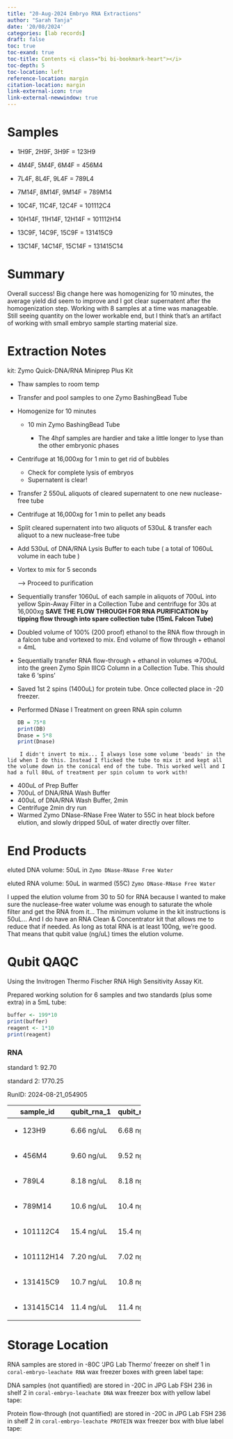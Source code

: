 ```yaml
---
title: "20-Aug-2024 Embryo RNA Extractions"
author: "Sarah Tanja"
date: '20/08/2024'
categories: [lab records]
draft: false
toc: true
toc-exand: true
toc-title: Contents <i class="bi bi-bookmark-heart"></i>
toc-depth: 5
toc-location: left
reference-location: margin
citation-location: margin
link-external-icon: true
link-external-newwindow: true
---
```


# Samples

-   1H9F, 2H9F, 3H9F = 123H9

-   4M4F, 5M4F, 6M4F = 456M4

-   7L4F, 8L4F, 9L4F = 789L4

-   7M14F, 8M14F, 9M14F = 789M14

-   10C4F, 11C4F, 12C4F = 101112C4

-   10H14F, 11H14F, 12H14F = 101112H14

-   13C9F, 14C9F, 15C9F = 131415C9

-   13C14F, 14C14F, 15C14F = 131415C14

# Summary

::: callout-note
Overall success! Big change here was homogenizing for 10 minutes, the average yield did seem to improve and I got clear supernatent after the homogenization step. Working with 8 samples at a time was manageable. Still seeing quantity on the lower workable end, but I think that's an artifact of working with small embryo sample starting material size.
:::

# Extraction Notes

kit: Zymo Quick-DNA/RNA Miniprep Plus Kit

-   Thaw samples to room temp

-   Transfer and pool samples to one Zymo BashingBead Tube

-   Homogenize for 10 minutes

    -   10 min Zymo BashingBead Tube

        -   The 4hpf samples are hardier and take a little longer to lyse than the other embryonic phases

-   Centrifuge at 16,000xg for 1 min to get rid of bubbles

    -   Check for complete lysis of embryos
    -   Supernatent is clear!

-   Transfer 2 550uL aliquots of cleared supernatent to one new nuclease-free tube

-   Centrifuge at 16,000xg for 1 min to pellet any beads

-   Split cleared supernatent into two aliquots of 530uL & transfer each aliquot to a new nuclease-free tube

-   Add 530uL of DNA/RNA Lysis Buffer to each tube ( a total of 1060uL volume in each tube )

-   Vortex to mix for 5 seconds

    ---\> Proceed to purification

-   Sequentially transfer 1060uL of each sample in aliquots of 700uL into yellow Spin-Away Filter in a Collection Tube and centrifuge for 30s at 16,000xg **SAVE THE FLOW THROUGH FOR RNA PURIFICATION by tipping flow through into spare collection tube (15mL Falcon Tube)**

-   Doubled volume of 100% (200 proof) ethanol to the RNA flow through in a falcon tube and vortexed to mix. End volume of flow through + ethanol = 4mL

-   Sequentially transfer RNA flow-through + ethanol in volumes =\>700uL into the green Zymo Spin IIICG Column in a Collection Tube. This should take 6 'spins'

-   Saved 1st 2 spins (1400uL) for protein tube. Once collected place in -20 freezer.

-   Performed DNase I Treatment on green RNA spin column

    ```r
    DB = 75*8
    print(DB)
    Dnase = 5*8 
    print(Dnase)
    ```

::: callout-note
```         
    I didn't invert to mix... I always lose some volume 'beads' in the lid when I do this. Instead I flicked the tube to mix it and kept all the volume down in the conical end of the tube. This worked well and I had a full 80uL of treatment per spin column to work with!
```
:::

-   400uL of Prep Buffer
-   700uL of DNA/RNA Wash Buffer
-   400uL of DNA/RNA Wash Buffer, 2min
-   Centrifuge 2min dry run
-   Warmed Zymo DNase-RNase Free Water to 55C in heat block before elution, and slowly dripped 50uL of water directly over filter.

# End Products

eluted DNA volume: 50uL in `Zymo DNase-RNase Free Water`

eluted RNA volume: 50uL in warmed (55C) `Zymo DNase-RNase Free Water`

::: callout-important
I upped the elution volume from 30 to 50 for RNA because I wanted to make sure the nuclease-free water volume was enough to saturate the whole filter and get the RNA from it... The minimum volume in the kit instructions is 50uL... And I do have an RNA Clean & Concentrator kit that allows me to reduce that if needed. As long as total RNA is at least 100ng, we're good. That means that qubit value (ng/uL) times the elution volume.
:::

# Qubit QAQC

Using the Invitrogen Thermo Fischer RNA High Sensitivity Assay Kit.

Prepared working solution for 6 samples and two standards (plus some extra) in a 5mL tube:

```r
buffer <- 199*10
print(buffer)
reagent <- 1*10
print(reagent)
```

### RNA

standard 1: 92.70

standard 2: 1770.25

RunID: 2024-08-21_054905

+---------------+-------------+-------------+
| sample_id     | qubit_rna_1 | qubit_rna_2 |
+===============+=============+=============+
| -   123H9     | 6.66 ng/uL  | 6.68 ng/uL  |
+---------------+-------------+-------------+
| -   456M4     | 9.60 ng/uL  | 9.52 ng/uL  |
+---------------+-------------+-------------+
| -   789L4     | 8.18 ng/uL  | 8.18 ng/uL  |
+---------------+-------------+-------------+
| -   789M14    | 10.6 ng/uL  | 10.4 ng/uL  |
+---------------+-------------+-------------+
| -   101112C4  | 15.4 ng/uL  | 15.4 ng/uL  |
+---------------+-------------+-------------+
| -   101112H14 | 7.20 ng/uL  | 7.02 ng/uL  |
+---------------+-------------+-------------+
| -   131415C9  | 10.7 ng/uL  | 10.8 ng/uL  |
+---------------+-------------+-------------+
| -   131415C14 | 11.4 ng/uL  | 11.4 ng/uL  |
+---------------+-------------+-------------+

# Storage Location

RNA samples are stored in -80C 'JPG Lab Thermo' freezer on shelf 1 in `coral-embryo-leachate RNA` wax freezer boxes with green label tape:

DNA samples (not quantified) are stored in -20C in JPG Lab FSH 236 in shelf 2 in `coral-embryo-leachate DNA` wax freezer box with yellow label tape:

Protein flow-through (not quantified) are stored in -20C in JPG Lab FSH 236 in shelf 2 in `coral-embryo-leachate PROTEIN` wax freezer box with blue label tape:
